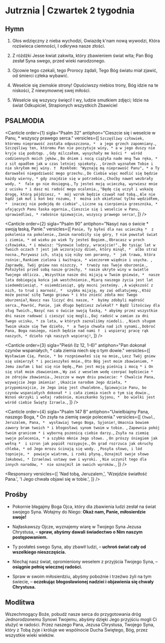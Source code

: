 # Jutrznia | Czwartek 2 tygodnia

<OpeningVersicle />

## Hymn

1. Głos wdzięczny z nieba wychodzi,
   Gwiazdę k'nam nową wywodzi,
   Która rozświeca ciemności,
   I odkrywa nasze złości.

2. Z różdżki Jesse kwiat zakwita,
   który zbawieniem świat wita;
   Pan Bóg zesłał Syna swego,
   przed wieki narodzonego.

3. Ojcowie tego czekali,
   tego Prorocy żądali,
   Tego Bóg światu miał zjawić,
   od śmierci człeka wybawić.

4. Weselcie się ziemskie strony!
   Opuściwszy niebios trony,
   Bóg idzie na te niskości,
   Z niewymownej swej miłości.

5. Weselcie się wszyscy święci!
   I wy, ludzie smutkiem zdjęci;
   Idzie na świat Odkupiciel,
   Strapionych wszystkich Zbawiciel

## PSALMODIA

<Canticle
  order={1}
  sigla="Psalm 32"
  antiphon="Cieszcie się i weselcie w Panu, * wszyscy prawego serca."
  versicles={[
    `Szczęśliwy człowiek, któremu nieprawość została odpuszczona, * 
a jego grzech zapomniany.`,
    `Szczęśliwy ten, któremu Pan nie poczytuje winy, *
a w jego duszy nie kryje się podstęp. `,
    `Gdy milczałem, wysychały me kości * 
wśród codziennych moich jęków.`,
    `Bo dniem i nocą ciążyła nade mną Twa ręka, *
z sił opadłem jak w czas letniej spiekoty. `,
    `Grzech wyznałem Tobie i nie skryłem mej winy. † 
Rzekłem: "Wyznaję mą nieprawość Panu", *
a Ty darowałeś niegodziwość mego grzechu.`,
    `Do Ciebie więc modlić się będzie każdy wierny, *
gdy znajdzie się w potrzebie.`,
    `Choćby nawet wezbrały wody, * 
fale go nie dosięgną.`,
    `Ty jesteś moją ucieczką, wyrwiesz mnie z ucisku *
i dasz mi radość mego ocalenia.`,
    `"Będę cię uczył i wskażę drogę, którą pójdziesz, * 
mój wzrok będzie czuwał nad tobą.`,
    `Ale nie bądź jak muł i koń bez rozumu, † 
można ich okiełznać tylko wędzidłem, * 
inaczej nie podejdą do ciebie".`,
    `Liczne są cierpienia grzesznika, * 
ufających Panu łaska ogarnia.`,
    `Cieszcie się i weselcie w Panu, sprawiedliwi, *
radośnie śpiewajcie, wszyscy prawego serca!`,
  ]}
/>

<Canticle
  order={2}
  sigla="Psalm 90"
  antiphon="Nasyć nas o świcie * swoją łaską, Panie."
  versicles={[
    `Panie, Ty byłeś dla nas ucieczką * 
z pokolenia na pokolenie.`,
    `Zanim narodziły się góry, †
nim powstał świat i ziemia, *
od wieku po wiek Ty jesteś Bogiem.`,
    `Obracasz w proch człowieka, *
i mówisz: "Synowie ludzcy, wracajcie!".`,
    `Bo tysiąc lat w Twoich oczach †
jest jak wczorajszy dzień, który minął, * 
albo straż nocna.`,
    `Porywasz ich, stają się niby sen poranny, * 
jak trawa, która rośnie:`,
    `Rankiem zielona i kwitnąca, *
wieczorem więdnie i usycha. `,
    `Zaprawdę, Twój gniew nas niszczy, * 
trwoży nas Twoje oburzenie.`,
    `Położyłeś przed sobą nasze grzechy, *
nasze ukryte winy w świetle Twojego oblicza. `,
    `Wszystkie nasze dni mijają w Twoim gniewie, * 
nasze lata dobiegają końca jak westchnienie.`,
    `Miarą naszego życia jest lat siedemdziesiąt, *
osiemdziesiąt, gdy mocni jesteśmy. `,
    `A większość z nich, to trud i marność, * 
szybko mijają, my zaś odlatujemy.`,
    `Któż może poznać siłę Twego gniewu *
i kto znieść zdoła moc Twego oburzenia?`,
    `Naucz nas liczyć dni nasze, * 
byśmy zdobyli mądrość serca.`,
    `Powróć, Panie, jak długo będziesz zwlekał? *
Bądź litościwy dla sług Twoich.`,
    `Nasyć nas o świcie swoją łaską, *
abyśmy przez wszystkie dni nasze radować i cieszyć się mogli.`,
    `Daj radość w zamian za dni Twego ucisku, *
za lata, w których zaznaliśmy niedoli. `,
    `Niech sługom Twoim ukaże się Twe dzieło, * 
a Twoja chwała nad ich synami.`,
    `Dobroć Pana, Boga naszego, niech będzie nad nami † 
i wspieraj pracę rąk naszych, *
dzieło rąk naszych wspieraj!`,
  ]}
/>

<Canticle
  order={3}
  sigla="Pieśń (Iz 12, 1-6)"
  antiphon="Pan dokonał czynów wspaniałych, * cała ziemia niech się o tym dowie."
  versicles={[
    `Wysławiam Cię, Panie, *
bo rozgniewałeś się na mnie,`,
    `Lecz Twój gniew się uśmierzył *
i pocieszyłeś mnie.`,
    `Oto Bóg jest moim zbawieniem, * 
Jemu zaufam i bać się nie będę.`,
    `Pan jest moją pieśnią i mocą *
i On się stał moim zbawieniem.`,
    `Wy zaś z weselem wodę czerpać będziecie * 
ze zdrojów zbawienia.`,
    `Jeszcze w owym dniu powiecie: *
Chwalcie Pana, wzywajcie Jego imienia! `,
    `Ukażcie narodom Jego dzieła, * 
przypominajcie, że Jego imię jest chwalebne.`,
    `Śpiewajcie Panu, bo czynów wspaniałych dokonał *
i cała ziemia niech o tym się dowie.`,
    `Wznoś okrzyki i wołaj radośnie, mieszkanko Syjonu, * 
bo wielki jest wśród ciebie Święty Izraela.`,
  ]}
/>

<Canticle
  order={4}
  sigla="Psalm 147 B"
  antiphon="Uwielbiajmy Pana, naszego Boga, * On zsyła na ziemię swoje polecenia."
  versicles={[
    `Chwal, Jeruzalem, Pana, * 
wysławiaj twego Boga, Syjonie!`,
    `Umacnia bowiem zawory bram twoich *
i błogosławi synom twoim w tobie. `,
    `Zapewnia pokój twoim granicom *
i wyborną pszenicą ciebie darzy.`,
    `Zsyła na ziemię swoje polecenia, *
a szybko mknie Jego słowo. `,
    `On prószy śniegiem jak wełną * 
i szron jak popiół rozsypuje.`,
    `On grad rozrzuca jak okruchy chleba, *
od Jego mrozu ścinają się wody. `,
    `Posyła słowo, i lód topnieje, * 
powieje wiatrem, i rzeki płyną.`,
    `Oznajmił swoje słowo Jakubowi, *
Izraelowi ustawy swe i wyroki. `,
    `Nie uczynił tego dla innych narodów, * 
nie oznajmił im swoich wyroków.`,
  ]}
/>

<Passage
  sigla="Jk 5, 7-8"
  passage="Oto nadchodzą dni – mówi Pan – kiedy wzbudzę Dawidowi odrośl sprawiedliwą. Będzie panował jako król, postępując roztropnie, i będzie wykonywał prawość i sprawiedliwość na ziemi. W jego dniach Juda dostąpi zbawienia, a Izrael będzie mieszkał bezpiecznie. To zaś będzie imię, którym go będą nazywać: „Pan naszą sprawiedliwością”."
/>

<Responsory
  versicles={[
    'Nad tobą, Jeruzalem,',
    'Wzejdzie światłość Pana.',
    'I Jego chwała objawi się w tobie.',
  ]}
/>

<Benedictus antiphon="Ja przychodzę ci na pomoc, mówi Pan, * i Ja, Święty Izraela, / jestem twym Odkupicielem." />

## Prośby

- Pokornie błagajmy Boga Ojca, który dla zbawienia ludzi zesłał na świat swojego Syna. Wołajmy do Niego: **Okaż nam, Panie, miłosierdzie swoje!**

- Najłaskawszy Ojcze, wyznajemy wiarę w Twojego Syna Jezusa Chrystusa, – **spraw, abyśmy dawali świadectwo o Nim naszym postępowaniem.**

- Ty posłałeś swego Syna, aby zbawił ludzi, – **uchroń świat cały od wszelkiego nieszczęścia.**

- Niechaj nasz świat, opromieniony weselem z przyjścia Twojego Syna, – **osiągnie pełnię wiecznej radości.**

- Spraw w swoim miłosierdziu, abyśmy pobożnie i trzeźwo żyli na tym świecie, – **oczekując błogosławionej nadziei i objawienia się chwały Chrystusa.**

<CustomIntercessions type="lauds" />

<KyrieEleison />

<LordsPrayer />

## Modlitwa

Wszechmogący Boże, pobudź nasze serca do przygotowania dróg Jednorodzonemu Synowi Twojemu, abyśmy dzięki Jego przyjściu mogli Ci służyć w radości. Przez naszego Pana, Jezusa Chrystusa, Twojego Syna, który z Tobą żyje i króluje we wspólnocie Ducha Świętego, Bóg, przez wszystkie wieki wieków.

<Amen />

<BlessingAndConcludingVersicle  />
